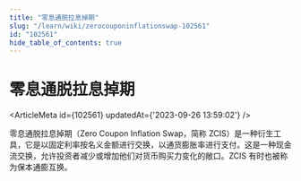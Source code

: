 ```yaml
---
title: "零息通脱拉息掉期"
slug: "/learn/wiki/zerocouponinflationswap-102561"
id: "102561"
hide_table_of_contents: true
---
```



# 零息通脱拉息掉期

<ArticleMeta id={102561} updatedAt={'2023-09-26 13:59:02'} />
<div className='border-solid border-b border-t-0 my-4 border-[var(--ifm-color-gray-300)]' />

零息通脱拉息掉期（Zero Coupon Inflation Swap，简称 ZCIS）是一种衍生工具，它是以固定利率按名义金额进行交换，以通货膨胀率进行支付。这是一种现金流交换，允许投资者减少或增加他们对货币购买力变化的敞口。ZCIS 有时也被称为保本通膨互换。
